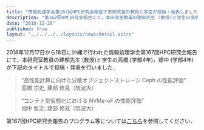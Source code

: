 ```yaml
---
title: "情報処理学会第167回HPC研究会報告で本研究室の教員と学生が投稿・発表しました"
description: "第167回HPC研究会報告にて，本研究室教員の建部先生 (教授)と学生の高橋 (学部4年)，畑中 (学部4年)が下記のタイトルで投稿・発表を行いました．"
date: "2018-12-20"
published: true
layout: "../../../../layouts/news/detail.astro"
---
```


2018年12月17日から18日に沖縄で行われた情報処理学会第167回HPC研究会報告にて，本研究室教員の建部先生 (教授)と学生の高橋 (学部4年)，畑中 (学部4年)が下記のタイトルで投稿・発表を行いました．

> “高性能計算に向けた分散オブジェクトストレージ Ceph の性能評価”  
> 高橋 宗史, 建部 修見（筑波大）

> “コンテナ型仮想化における NVMe-oF の性能評価”  
> 畑中 智之, 建部 修見（筑波大）

第167回HPC研究会報告のプログラム等については[こちら](http://www.ipsj.or.jp/kenkyukai/event/hpc167.html)を参照してください．
